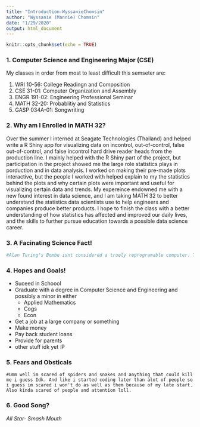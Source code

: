 ```yaml
---
title: "Introduction-WyssanieChomsin"
author: "Wyssanie (Mannie) Chomsin"
date: "1/29/2020"
output: html_document
---
```



```r
knitr::opts_chunk$set(echo = TRUE)
```

### 1. Computer Science and Engineering Major (CSE)
My classes in order from most to least difficult this semseter are:

1. WRI 10-56: College Readingn and Composition
2. CSE 31-01: Computer Organization and Assembly
5. ENGR 191-02: Engineering Professional Seminar
3. MATH 32-20: Probablitiy and Statistics
4. GASP 034A-01: Songwriting

### 2. Why am I Enrolled in MATH 32?
Over the summer I interned at Seagate Technologies (Thailand) and helped write a R Shiny app for visualizing data on incontrol, out-of-control, false out-of-control, and false incontrol hard drive reader heads from the production line. I mainly helped with the R Shiny part of the project, but participation in the project showed me the large role statistics plays in porduction and in data analysis. I worked on making their pre-made plots interactive, but the people I worked with helped explain to my the statistics behind the plots and why certain plots were important and useful for visualizing certain data and trends. My expereince endowned me with a new found interest in data science, and I am taking MATH 32 to better understand the statistics data scientists use to help engineers and companies produce better products. I hope to finish the class with a better understanding of how statistics has affected and improved our daily lives, and the skills to further pursue education towards a possible data science career.

### 3. A Facinating Science Fact!
```r
#Alan Turing's Bombe isnt considered a truely reprogramable computer. The machine was an electromechanical device, but the Colossus, which was made to break the Lorenz Cipher is considered the first digital electronic computer. 
```

### 4. Hopes and Goals!
* Suceed in Schoool
* Graduate with a degree in Computer Science and Engineering and possibly a minor in either 
  + Applied Mathematics
  + Cogs
  + Econ
* Get a job at a large company or something
* Make money
* Pay back student loans
* Provide for parents
* other stuff idk yet :P

### 5. Fears and Obsticals 
```fears
#Umm well im scared of spiders and snakes and anything that could kill me i guess Idk. And like i started coding later than alot of people so i guess im scared i won't do as well as them because of my late start. Also kinda scared of people and attention loll.
```

### 6. Good Song?
*All Star- Smash Mouth*
